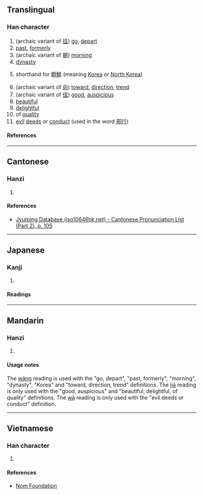 {{character info}}
==Translingual==

===Han character===
{{Han char|rn=60|rad=彳|as=06|sn=9|four=|canj=HOGG|ids=⿰彳圭}}

# (archaic variant of [[往]]) [[go]], [[depart]]
# [[past]], [[formerly]]
# (archaic variant of [[朝]]) [[morning]]
# [[dynasty]]
# {{senseid|mul|Korea}}shorthand for [[朝鮮]] (meaning [[Korea]] or [[North Korea]])
# (archaic variant of [[向]]) [[toward]], [[direction]], [[trend]]
# (archaic variant of [[佳]]) [[good]], [[auspicious]]
# [[beautiful]]
# [[delightful]]
# of [[quality]]
# [[evil]] [[deed]]s or [[conduct]] (used in the word [[邪行]])

====References====
{{Han ref|kx=0367.010|dkj=10099|dj=0690.010|hdz=20819.010|uh=5F8D}}

----

==Cantonese==

===Hanzi===
{{yue-hanzi|jyut=[[wong5]]|y=wong5}}

# {{rfdef|yue|sort=彳06}}

====References====
* [http://www.iso10646hk.net/jp/document/download.jsp Jyutping Database (iso10646hk.net) - Cantonese Pronunciation List (Part 2), p. 105]

----

==Japanese==

===Kanji===
{{ja-kanji|grade=|rs=彳06}}

# {{rfdef|ja|sort=彳06}}

====Readings====
{{ja-readings
|on=あい, あ, え
|kun=ゆく
}}

----

==Mandarin==

===Hanzi===
{{cmn-hanzi|pin=[[wǎng]] ([[wang3]]), [[jiā]] ([[jia1]]), [[wā]] ([[wa1]])|wg=wang<sup>3</sup>, chia<sup>1</sup>, wa<sup>1</sup>}}

# {{rfdef|cmn|sort=彳06}}

====Usage notes====
The [[wǎng]] reading is used with the "go, depart", "past, formerly", "morning", "dynasty", "Korea" and "toward, direction, trend" definitions. The [[jiā]] reading is only used with the "good, auspicious" and "beautiful, delightful, of quality" definitions. The [[wā]] reading is only used with the "evil deeds or conduct" definition.

----

==Vietnamese==

===Han character===
{{vi-readings|rs=彳06|reading=nhầy}}

# {{rfdef|vi|sort=彳06}}

====References====
* [http://nomfoundation.org/common/nom_details.php?codepoint=5f8d Nom Foundation]
